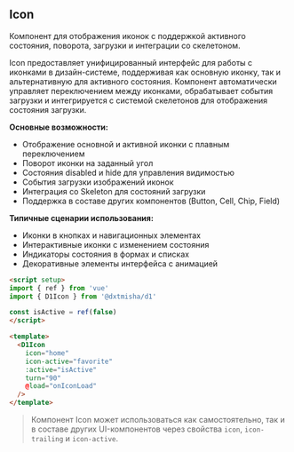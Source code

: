## Icon

Компонент для отображения иконок с поддержкой активного состояния, поворота, загрузки и интеграции со скелетоном.

Icon предоставляет унифицированный интерфейс для работы с иконками в дизайн-системе, поддерживая как основную иконку, так и альтернативную для активного состояния. Компонент автоматически управляет переключением между иконками, обрабатывает события загрузки и интегрируется с системой скелетонов для отображения состояния загрузки.

**Основные возможности:**

- Отображение основной и активной иконки с плавным переключением
- Поворот иконки на заданный угол
- Состояния disabled и hide для управления видимостью
- События загрузки изображений иконок
- Интеграция со Skeleton для состояний загрузки
- Поддержка в составе других компонентов (Button, Cell, Chip, Field)

**Типичные сценарии использования:**

- Иконки в кнопках и навигационных элементах
- Интерактивные иконки с изменением состояния
- Индикаторы состояния в формах и списках
- Декоративные элементы интерфейса с анимацией

```html
<script setup>
import { ref } from 'vue'
import { D1Icon } from '@dxtmisha/d1'

const isActive = ref(false)
</script>

<template>
  <D1Icon
    icon="home"
    icon-active="favorite"
    :active="isActive"
    turn="90"
    @load="onIconLoad"
  />
</template>
```

> Компонент Icon может использоваться как самостоятельно, так и в составе других UI-компонентов через свойства `icon`, `icon-trailing` и `icon-active`.

